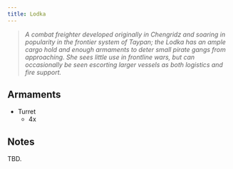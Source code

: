 ```yaml
---
title: Lodka
---
```



> *A combat freighter developed originally in Chengridz and soaring in popularity in the frontier system of Taypan; the Lodka has an ample cargo hold and enough armaments to deter small pirate gangs from approaching. She sees little use in frontline wars, but can occasionally be seen escorting larger vessels as both logistics and fire support.*


## Armaments

* Turret
  * 4x <ShipWeapon weaponID="WeaponTurretPDT" />

## Notes

TBD.